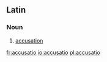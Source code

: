 ==Latin==

===Noun===
{{infl|la|noun}}

# [[accusation]]

[[fr:accusatio]]
[[io:accusatio]]
[[pl:accusatio]]